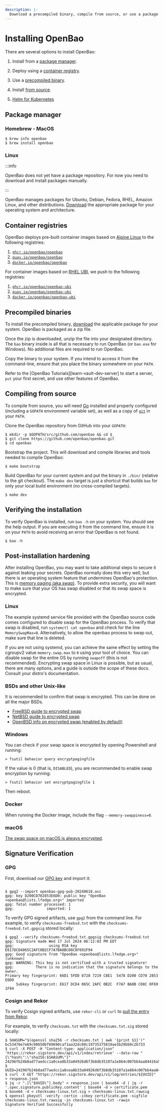 ```yaml
---
description: |-
  Download a precompiled binary, compile from source, or use a package.
---
```


# Installing OpenBao

There are several options to install OpenBao:

1. Install from a [package manager](#package-manager).

1. Deploy using a [container registry](#container-registries).

1. Use a [precompiled binary](#precompiled-binaries).

1. Install [from source](#compiling-from-source).

1. [Helm for Kubernetes](/docs/platform/k8s/helm)


## Package manager

### Homebrew - MacOS

```shell-session
$ brew info openbao
$ brew install openbao
```

### Linux

:::info


OpenBao does not yet have a package repository. For now you need to download and
install packages manually.

:::

OpenBao manages packages for Ubuntu, Debian, Fedora, RHEL, Amazon Linux, and
other distributions. [Download](/downloads) the appropriate package for your
operating system and architecture.

## Container registries

OpenBao deploys pre-built container images based on [Alpine Linux](https://alpinelinux.org/)
to the following registries:

 1. [`ghcr.io/openbao/openbao`](https://github.com/openbao/openbao/pkgs/container/openbao)
 1. [`quay.io/openbao/openbao`](https://quay.io/repository/openbao/openbao)
 1. [`docker.io/openbao/openbao`](https://hub.docker.com/r/openbao/openbao)

For container images based on [RHEL UBI](https://www.redhat.com/en/blog/introducing-red-hat-universal-base-image),
we push to the following registries:


 1. [`ghcr.io/openbao/openbao-ubi`](https://github.com/openbao/openbao/pkgs/container/openbao-ubi)
 1. [`quay.io/openbao/openbao-ubi`](https://quay.io/repository/openbao/openbao-ubi)
 1. [`docker.io/openbao/openbao-ubi`](https://hub.docker.com/r/openbao/openbao-ubi)

## Precompiled binaries

To install the precompiled binary, [download](/downloads) the applicable
package for your system. OpenBao is packaged as a zip file.

Once the zip is downloaded, unzip the file into your designated directory. The `bao` binary
inside is all that is necessary to run OpenBao (or `bao.exe` for Windows). No
additional files are required to run OpenBao.

Copy the binary to your system. If you intend to access it from the
command-line, ensure that you place the binary somewhere on your `PATH`.

Refer to the [OpenBao Tutorials][learn-vault-dev-server] to start a server, `put`
your first secret, and use other features of OpenBao.

## Compiling from source

To compile from source, you will need [Go](https://golang.org) installed and
properly configured (including a `GOPATH` environment variable set), as well as
a copy of [`git`](https://www.git-scm.com/) in your `PATH`.

Clone the OpenBao repository from GitHub into your `GOPATH`:

```shell-session
$ mkdir -p $GOPATH/src/github.com/openbao && cd $_
$ git clone https://github.com/openbao/openbao.git
$ cd openbao
```

Bootstrap the project. This will download and compile libraries and tools needed
to compile OpenBao:

```shell-session
$ make bootstrap
```

Build OpenBao for your current system and put the binary in `./bin/` (relative to
the git checkout). The `make dev` target is just a shortcut that builds `bao`
for only your local build environment (no cross-compiled targets).

```shell-session
$ make dev
```

## Verifying the installation

To verify OpenBao is installed, run `bao -h` on your system. You should
see the help output. If you are executing it from the command line, ensure it is
on your `PATH` to avoid receiving an error that OpenBao is not found.

```shell-session
$ bao -h
```

## Post-installation hardening

After installing OpenBao, you may want to take additional steps to secure it
against leaking your secrets. OpenBao normally does this very well, but there
is an operating system feature that undermines OpenBao's protection. This is
[memory paging (aka swap)](https://en.wikipedia.org/wiki/Memory_paging). To
provide extra security, you will want to make sure that your OS has swap
disabled or that its swap space is encrypted.

### Linux

The example systemd service file provided with the OpenBao source code comes
configured to disable swap for the OpenBao process. To verify that swap is
disabled, run `systemctl cat openbao` and check for the line `MemorySwapMax=0`.
Alternatively, to allow the openbao process to swap out, make sure that line is
deleted.

If you are not using systemd, you can achieve the same effect by setting the 
cgroupv2 value `memory.swap.max` to `0` using your tool of choice. You can
disable swap for the entire OS by running `swapoff` (this is not recommended).
Encrypting swap space in Linux is possible, but as usual, there are many
options, and a guide is outside the scope of these docs. Consult your distro's
documentation.

### BSDs and other Unix-like

It is recommended to confirm that swap is encrypted. This can be done on all the
major BSDs.
 * [FreeBSD guide to encrypted swap](https://docs.freebsd.org/en/books/handbook/disks/#swap-encrypting)
 * [NetBSD guide to encrypted swap](https://netbsd.org/docs/guide/en/netbsd.html#chap-cgd-swap-encryption)
 * [OpenBSD info on encrypted swap (enabled by default)](https://man.openbsd.org/sysctl.2#VM_SWAPENCRYPT~2)

### Windows

You can check if your swap space is encrypted by opening Powershell and running:
```shell-session
> fsutil behavior query encryptpagingfile
```
If the value is 0 (that is, `DISABLED`), you are recommended to enable swap
encryption by running:
```shell-session
> fsutil behavior set encryptpagingfile 1
```
Then reboot.

### Docker

When running the Docker image, include the flag `--memory-swappiness=0`.

### macOS

[The swap space on macOS is always encrypted](https://support.apple.com/guide/mac-help/what-is-secure-virtual-memory-on-mac-mh11852/mac).

## Signature Verification

### GPG

First, download our [GPG key](pathname:///assets/openbao-gpg-pub-20240618.asc) and import it:

```

$ gpg2 --import openbao-gpg-pub-20240618.asc
gpg: key D200CD702853E6D0: public key "OpenBao <openbao@lists.lfedge.org>" imported
gpg: Total number processed: 1
gpg:               imported: 1
```


To verify GPG signed artifacts, use `gpg2` from the command line. For example, to verify `checksums-freebsd.txt` with the `checksums-freebsd.txt.gpgsig` stored locally:

```
$ gpg2 --verify checksums-freebsd.txt.gpgsig checksums-freebsd.txt
gpg: Signature made Wed 17 Jul 2024 06:12:03 PM EDT
gpg:                using RSA key E617DCD4065C2AFC0B2CF7A7BA8BC08C0F691F94
gpg: Good signature from "OpenBao <openbao@lists.lfedge.org>" [unknown]
gpg: WARNING: This key is not certified with a trusted signature!
gpg:          There is no indication that the signature belongs to the owner.
Primary key fingerprint: 66D1 5FDD 8728 7219 C8E1  5478 D200 CD70 2853 E6D0
     Subkey fingerprint: E617 DCD4 065C 2AFC 0B2C  F7A7 BA8B C08C 0F69 1F94
```

### Cosign and Rekor

To verify Cosign signed artifacts, use `rekor-cli` or `curl` to [pull the entry from Rekor](https://edu.chainguard.dev/open-source/sigstore/rekor/how-to-verify-file-signatures-with-rekor-or-curl/).

For example, to verify `checksums.txt` with the `checksums.txt.sig` stored locally:

```
$ SHASUM="$(openssl sha256 -r checksums.txt | awk '{print $1}')"
bc53476e7e69c98650bf69690caf1aa32dc08c19735375819ae3b29bb9c2b733
$ curl -X POST -H "Content-type: application/json" 'https://rekor.sigstore.dev/api/v1/index/retrieve' --data-raw "{\"hash\":\"sha256:$SHASUM\"}"
24296fb24b8ad77aedcc1a0cea8b33a04926d6f3b8db35107a1e864c007bb4aa84416a5153cc0bca
$ UUID=24296fb24b8ad77aedcc1a0cea8b33a04926d6f3b8db35107a1e864c007bb4aa84416a5153cc0bca
$ curl -X GET "https://rekor.sigstore.dev/api/v1/log/entries/${UUID}" > response.json
$ jq -r ".[\"$UUID\"].body" < response.json | base64 -d | jq -r '.spec.signature.publicKey.content' | base64 -d > certificate.pem
$ base64 -d < checksums-linux.txt.sig > checksums-linux.txt.rawsig
$ openssl pkeyutl -verify -certin -inkey certificate.pem -sigfile checksums-linux.txt.rawsig -in checksums-linux.txt -rawin
Signature Verified Successfully
```
